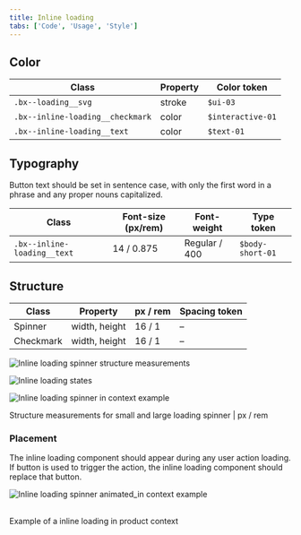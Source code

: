 ```yaml
---
title: Inline loading
tabs: ['Code', 'Usage', 'Style']
---
```


## Color

| Class                            | Property | Color token  |
| -------------------------------- | -------- | ------------ |
| `.bx--loading__svg`              | stroke   | `$ui-03`     |
| `.bx--inline-loading__checkmark` | color    | `$interactive-01`  |
| `.bx--inline-loading__text`      | color    | `$text-01`   |

## Typography

Button text should be set in sentence case, with only the first word in a phrase and any proper nouns capitalized.

| Class                       | Font-size (px/rem) | Font-weight   | Type token       |
| --------------------------- | ------------------ | ------------- | ---------------- |
| `.bx--inline-loading__text` | 14 / 0.875         | Regular / 400 | `$body-short-01` |

## Structure

| Class                      | Property                    | px / rem   | Spacing token |
| -------------------------- | --------------------------- | ---------- | ------------- |
| Spinner                    | width, height               |  16 / 1    | –             |
| Checkmark                  | width, height               |  16 / 1    | –             |

![Inline loading spinner structure measurements](images/inline-loading-style-1.png)

![Inline loading states](images/inline-loading-style-2.png)

![Inline loading spinner in context example](images/inline-loading-style-3.png)

<Caption>
    Structure measurements for small and large loading spinner | px / rem
</Caption>

### Placement

The inline loading component should appear during any user action loading. If button is used to trigger the action, the inline loading component should replace that button.

![Inline loading spinner animated_in context example](images/inline-loading-animated.gif)

<br />
<Caption>Example of a inline loading in product context</Caption>